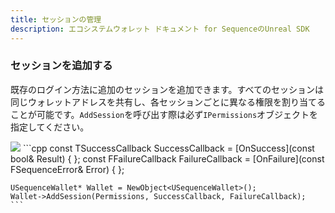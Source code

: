 ```yaml
---
title: セッションの管理
description: エコシステムウォレット ドキュメント for SequenceのUnreal SDK
---
```


### セッションを追加する
既存のログイン方法に追加のセッションを追加できます。すべてのセッションは同じウォレットアドレスを共有し、各セッションごとに異なる権限を割り当てることが可能です。`AddSession`を呼び出す際は必ず`IPermissions`オブジェクトを指定してください。

<Tabs>
  <Tab title="ブループリント">
    <Frame>
      <img src="/images/unreal/ecosystem/add_session.png" />
    </Frame>
  </Tab>

  <Tab title="C++">
    ```cpp
    const TSuccessCallback<bool> SuccessCallback = [OnSuccess](const bool& Result) { };
    const FFailureCallback FailureCallback = [OnFailure](const FSequenceError& Error) { };

    USequenceWallet* Wallet = NewObject<USequenceWallet>();
    Wallet->AddSession(Permissions, SuccessCallback, FailureCallback);
    ```
  </Tab>
</Tabs>